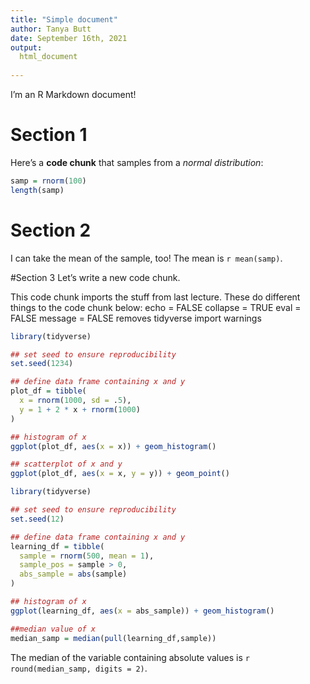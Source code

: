 ```yaml
---
title: "Simple document"
author: Tanya Butt
date: September 16th, 2021
output: 
  html_document
  
---
```


I'm an R Markdown document! 

# Section 1

Here's a **code chunk** that samples from 
a _normal distribution_:

```r
samp = rnorm(100)
length(samp)
```

# Section 2

I can take the mean of the sample, too!
The mean is `r mean(samp)`.

#Section 3
Let's write a new code chunk.

This code chunk imports the stuff from last lecture.
These do different things to the code chunk below:
echo = FALSE
collapse = TRUE
eval = FALSE
message = FALSE removes tidyverse import warnings
```r
library(tidyverse)

## set seed to ensure reproducibility
set.seed(1234)

## define data frame containing x and y
plot_df = tibble(
  x = rnorm(1000, sd = .5),
  y = 1 + 2 * x + rnorm(1000)
)

## histogram of x
ggplot(plot_df, aes(x = x)) + geom_histogram()

## scatterplot of x and y
ggplot(plot_df, aes(x = x, y = y)) + geom_point()
```

```r
library(tidyverse)

## set seed to ensure reproducibility
set.seed(12)

## define data frame containing x and y
learning_df = tibble(
  sample = rnorm(500, mean = 1),
  sample_pos = sample > 0,
  abs_sample = abs(sample)
)

## histogram of x
ggplot(learning_df, aes(x = abs_sample)) + geom_histogram()

##median value of x
median_samp = median(pull(learning_df,sample))
```
The median of the variable containing absolute values is 
`r round(median_samp, digits = 2)`.
